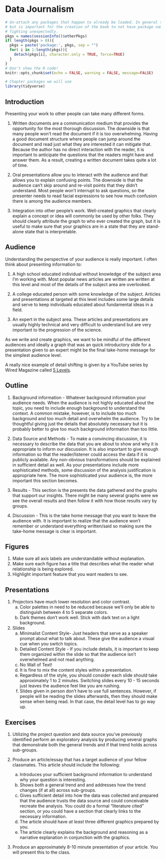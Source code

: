 # Data Journalism 

```r
# Un-attach any packages that happen to already be loaded. In general this is unnecessary
# but is important for the creation of the book to not have package name-spaces
# fighting unexpectedly.
pkgs = names(sessionInfo()$otherPkgs)
if( length(pkgs > 0)){
  pkgs = paste('package:', pkgs, sep = "")
  for( i in 1:length(pkgs)){
    detach(pkgs[i], character.only = TRUE, force=TRUE)
  }
}
# Don't show the R code!
knitr::opts_chunk$set(echo = FALSE, warning = FALSE, message=FALSE)
```
```r
# Chapter packages we will use
library(tidyverse)
```



## Introduction

Presenting your work to other people can take many different forms. 

1.  Written documents are a communication medium that provides the opportunity
    for the most thorough discussion. The downside is that many people won't read
    the document if it is too overwhelming. Having a good document structure where
    people can jump around the document and read just what they are interested it
    can mitigate that. Because the author has no direct interaction with the reader,
    it is important to anticipate the questions that the readers might have and
    answer them. As a result, creating a written document takes quite a lot of time.

2.  Oral presentations allow you to interact with the audience and that allows 
    you to explain confusing points. The downside is that the audience can't skip
    around and re-visit points that they didn't understand. Most people won't interrupt
    to ask questions, so the presenter needs to read facial expressions to see how
    much confusion there is among the audience members.

3.  Integration into other people's work. Well-created graphics that clearly explain
    a concept or idea will commonly be used by other folks. They should clearly 
    attribute the graph to who ever created the graph, but it is useful to make 
    sure that your graphics are in a state that they are stand-alone state that
    is interpretable. 
  
  
## Audience

Understanding the perspective of your audience is really important. I often think
about presenting information to:

1.  A high school educated individual without knowledge of the subject area I'm
    working with. Most popular news articles are written are written at this
    level and most of the details of the subject area are overlooked.

2.  A college educated person with some knowledge of the subject. Articles and
    presentations at targeted at this level includes some large details and serve
    to keep individuals educated about fundamental ideas in a field.

3.  An expert in the subject area. These articles and presentations are usually
    highly technical and very difficult to understand but are very important to
    the progression of the science.

As we write and create graphics, we want to be mindful of the different audiences
and ideally a graph that was an quick introductory slide for a presentation given
to an expert might be the final take-home message for the simplest audience level.

A really nice example of detail shifting is given by a YouTube series by 
Wired Magazine called [5 Levels](https://www.wired.com/video/series/5-levels). 

## Outline

1.  Background information - Whatever background information your audience needs.
    When the audience is not highly educated about the topic, you need to include
    enough background to understand the context. A common mistake, however, is to
    include too much background and too much detail and overwhelm the audience.
    Try to be thoughtful giving just the details that absolutely necessary but
    it is probably better to give too much background information than too little. 

2.  Data Source and Methods - To make a convincing discussion, it is necessary to
    describe the data that you are about to show and why it is appropriate to inform
    our discussion. It is also important to give enough information so that the 
    reader/listener could access the data if it is publicly available. Any 
    non-obvious transformations should be explained in sufficient detail as well.
    As your presentations include more sophisticated methods, some discussion of
    the analysis justification is appropriate here. The more sophisticated your
    audience is, the more important this section becomes.

3.  Results - This section is the presents the data gathered and the graphs that
    support our insights. There might be many several graphs were we see the 
    overall results and then follow it with  how those results vary by groups.

4.  Discussion - This is the take home message that you want to leave the audience
    with. It is important to realize that the audience won't remember or understand
    everything written/said so making sure the take-home message is clear is important.

## Figures

1.  Make sure all axis labels are understandable without explanation.
2.  Make sure each figure has a title that describes what the reader what 
    relationship is being explored. 
3.  Highlight important feature that you want readers to see.

## Presentations

1.  Projectors have much lower resolution and color contrast.
    a)  Color palettes in need to be reduced because we'll only be able to 
        distinguish between 4 to 5 separate colors. 
    b)  Dark themes don't work well. Stick with dark text on a light background.
    
2. Slides 
    a)  Minimalist Content Style- Just headers that serve as a speaker prompt
        about what to talk about. These give the audience a visual cue when you
        switch topics.
    b)  Detailed Content Style - If you include details, it is important to keep
        them organized within the slide so that the audience isn't overwhelmed 
        and not read anything. 
    c)  No Wall of Text!
    d)  It is fine to mix the content styles within a presentation.
    e)  Regardless of the style, you should consider each slide should take 
        approximately 1 to 2 minutes. Switching slides every 10 - 15 seconds 
        just leaves the audience feel like you are rushing.
    f)  Slides given in person don't have to use full sentences. However, if 
        people will be reading the slides afterwards, then they should make 
        sense when being read. In that case, the detail level has to go way up.


## Exercises

1.  Utilizing the project question and data source you've previously identified
    perform an exploratory analysis by producing several graphs that demonstrate
    both the general trends and if that trend holds across sub-groups.
    
2.  Produce an article/essay that has a target audience of your fellow classmates.
    This article should include the following:
    a)  Introduces your sufficient background information to understand why your 
        question is interesting.
    b)  Shows both a general trend and and addresses how the trend changes (if 
        at all) across sub-groups.
    c)  Gives sufficient detail into how the data was collected and prepared that
        the audience trusts the data source and could conceivable recreate the analysis.
        You could do a formal "literature cited" section, or you could have a
        section that clearly links to the necessary information.
    d)  The article should have *at least* three different graphics prepared by
        you.
    e)  The article clearly explains the background and reasoning as a narrative
        explanation in conjunction with the graphics.

3.  Produce an approximately 8-10 minute presentation of your article. You will
    present this to the class. 
